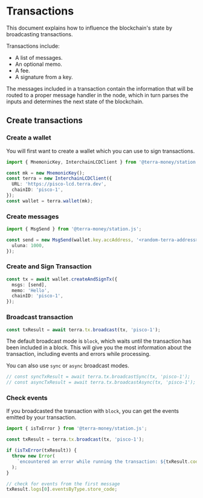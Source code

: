 # Transactions

This document explains how to influence the blockchain's state by broadcasting transactions.

Transactions include:

- A list of messages.
- An optional memo.
- A fee.
- A signature from a key.

The messages included in a transaction contain the information that will be routed to a proper message handler in the node, which in turn parses the inputs and determines the next state of the blockchain.

## Create transactions

### Create a wallet

You will first want to create a wallet which you can use to sign transactions.

```ts
import { MnemonicKey, InterchainLCDClient } from '@terra-money/station.js';

const mk = new MnemonicKey();
const terra = new InterchainLCDClient({
  URL: 'https://pisco-lcd.terra.dev',
  chainID: 'pisco-1',
});
const wallet = terra.wallet(mk);
```

### Create messages

```ts
import { MsgSend } from '@terra-money/station.js';

const send = new MsgSend(wallet.key.accAddress, '<random-terra-address>', {
  uluna: 1000,
});
```

### Create and Sign Transaction

```ts
const tx = await wallet.createAndSignTx({
  msgs: [send],
  memo: 'Hello',
  chainID: 'pisco-1',
});
```

### Broadcast transaction

```ts
const txResult = await terra.tx.broadcast(tx, 'pisco-1');
```

The default broadcast mode is `block`, which waits until the transaction has been included in a block. This will give you the most information about the transaction, including events and errors while processing.

You can also use `sync` or `async` broadcast modes.

```ts
// const syncTxResult = await terra.tx.broadcastSync(tx, 'pisco-1');
// const asyncTxResult = await terra.tx.broadcastAsync(tx, 'pisco-1');
```

### Check events

If you broadcasted the transaction with `block`, you can get the events emitted by your transaction.

```ts
import { isTxError } from '@terra-money/station.js';

const txResult = terra.tx.broadcast(tx, 'pisco-1');

if (isTxError(txResult)) {
  throw new Error(
    `encountered an error while running the transaction: ${txResult.code} ${txResult.codespace}`,
  );
}

// check for events from the first message
txResult.logs[0].eventsByType.store_code;
```
